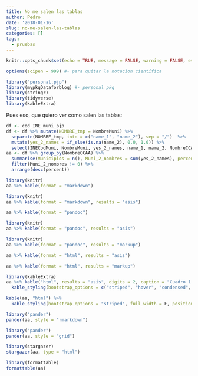 ```yaml
---
title: No me salen las tablas
author: Pedro
date: '2018-01-16'
slug: no-me-salen-las-tablas
categories: []
tags:
  - pruebas
---
```




```r
knitr::opts_chunk$set(echo = TRUE, message = FALSE, warning = FALSE, eval = TRUE )
```

```r
options(scipen = 999) #- para quitar la notacion científica
```
 
```r
library("personal.pjp")
library(mypkgDataforblog) #- personal pkg
library(stringr)
library(tidyverse)
library(kableExtra)
```


Pues eso, que quiero ver como salen las tablas:


```r
df <- cod_INE_muni_pjp
df <- df %>% mutate(NOMBRE_tmp = NombreMuni) %>% 
  separate(NOMBRE_tmp, into = c("name_1", "name_2"), sep = "/")  %>% 
  mutate(yes_2_names = if_else(is.na(name_2), 0.0, 1.0)) %>% 
  select(INECodMuni, NombreMuni, yes_2_names, name_1, name_2, NombreCCAA, everything())
aa <- df %>% group_by(NombreCCAA) %>% 
  summarise(Municipios = n(), Muni_2_nombres = sum(yes_2_names), percent = Muni_2_nombres/Municipios) %>% 
  filter(Muni_2_nombres != 0) %>% 
  arrange(desc(percent))
```



```r
library(knitr)
aa %>% kable(format = "markdown")
```


```r
library(knitr)
aa %>% kable(format = "markdown", results = "asis")
```




```r
aa %>% kable(format = "pandoc")
```


```r
library(knitr)
aa %>% kable(format = "pandoc", results = "asis")
```


```r
library(knitr)
aa %>% kable(format = "pandoc", results = "markup")
```



```r
aa %>% kable(format = "html", results = "asis")
```



```r
aa %>% kable(format = "html", results = "markup")
```




```r
library(kableExtra)
aa %>% kable("html", results = "asis", digits = 2, caption = "Cuadro 1: Municipios españoles con dos nombres oficiales (por CC.AA.)") %>% 
  kable_styling(bootstrap_options = c("striped", "hover", "condensed", "responsive"))
```




```r
kable(aa, "html") %>%
  kable_styling(bootstrap_options = "striped", full_width = F, position = "left")
```



```r
library("pander")
pander(aa, style = "rmarkdown")

```

```r
library("pander")
pander(aa, style = "grid")

```


```r
library(stargazer)
stargazer(aa, type = "html") 
```




```r
library(formattable)
formattable(aa)
```






